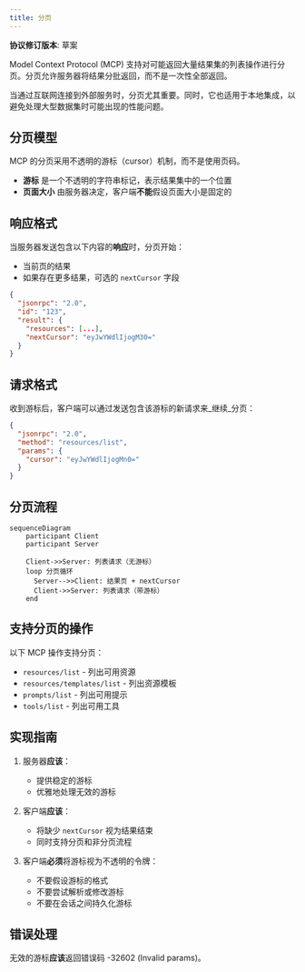 ```yaml
---
title: 分页
---
```


<div id="enable-section-numbers" />

<Info>**协议修订版本**: 草案</Info>

Model Context Protocol (MCP) 支持对可能返回大量结果集的列表操作进行分页。分页允许服务器将结果分批返回，而不是一次性全部返回。

当通过互联网连接到外部服务时，分页尤其重要。同时，它也适用于本地集成，以避免处理大型数据集时可能出现的性能问题。

## 分页模型

MCP 的分页采用不透明的游标（cursor）机制，而不是使用页码。

- **游标** 是一个不透明的字符串标记，表示结果集中的一个位置
- **页面大小** 由服务器决定，客户端**不能**假设页面大小是固定的

## 响应格式

当服务器发送包含以下内容的**响应**时，分页开始：

- 当前页的结果
- 如果存在更多结果，可选的 `nextCursor` 字段

```json
{
  "jsonrpc": "2.0",
  "id": "123",
  "result": {
    "resources": [...],
    "nextCursor": "eyJwYWdlIjogM30="
  }
}
```

## 请求格式

收到游标后，客户端可以通过发送包含该游标的新请求来_继续_分页：

```json
{
  "jsonrpc": "2.0",
  "method": "resources/list",
  "params": {
    "cursor": "eyJwYWdlIjogMn0="
  }
}
```

## 分页流程

```mermaid
sequenceDiagram
    participant Client
    participant Server

    Client->>Server: 列表请求（无游标）
    loop 分页循环
      Server-->>Client: 结果页 + nextCursor
      Client->>Server: 列表请求（带游标）
    end
```

## 支持分页的操作

以下 MCP 操作支持分页：

- `resources/list` - 列出可用资源
- `resources/templates/list` - 列出资源模板
- `prompts/list` - 列出可用提示
- `tools/list` - 列出可用工具

## 实现指南

1. 服务器**应该**：
   - 提供稳定的游标
   - 优雅地处理无效的游标

2. 客户端**应该**：
   - 将缺少 `nextCursor` 视为结果结束
   - 同时支持分页和非分页流程

3. 客户端**必须**将游标视为不透明的令牌：
   - 不要假设游标的格式
   - 不要尝试解析或修改游标
   - 不要在会话之间持久化游标

## 错误处理

无效的游标**应该**返回错误码 -32602 (Invalid params)。